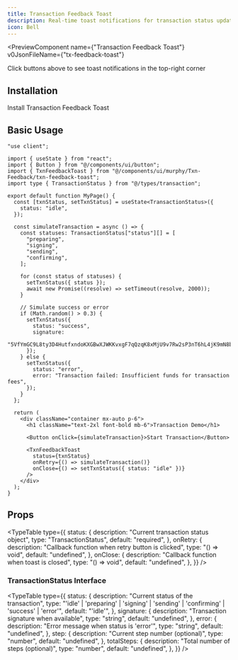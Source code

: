 ```yaml
---
title: Transaction Feedback Toast
description: Real-time toast notifications for transaction status updates
icon: Bell
---
```



<PreviewComponent
  name={"Transaction Feedback Toast"}
  v0JsonFileName={"tx-feedback-toast"}
>
  <div className="w-full space-y-4">
    <TxnFeedbackToastPreview />
    <p className="text-sm text-gray-600 text-center">
      Click buttons above to see toast notifications in the top-right corner
    </p>
  </div>
</PreviewComponent>

## Installation

<Steps>

<Step>
  Install Transaction Feedback Toast
  <InstallationCommands
    packageUrl={`${process.env.NEXT_PUBLIC_BASE_URL}/r/txn-feedback-toast.json`}
  />
</Step>

</Steps>

## Basic Usage

```tsx
"use client";

import { useState } from "react";
import { Button } from "@/components/ui/button";
import { TxnFeedbackToast } from "@/components/ui/murphy/Txn-Feedback/txn-feedback-toast";
import type { TransactionStatus } from "@/types/transaction";

export default function MyPage() {
  const [txnStatus, setTxnStatus] = useState<TransactionStatus>({
    status: "idle",
  });

  const simulateTransaction = async () => {
    const statuses: TransactionStatus["status"][] = [
      "preparing",
      "signing",
      "sending",
      "confirming",
    ];

    for (const status of statuses) {
      setTxnStatus({ status });
      await new Promise((resolve) => setTimeout(resolve, 2000));
    }

    // Simulate success or error
    if (Math.random() > 0.3) {
      setTxnStatus({
        status: "success",
        signature:
          "5VfYmGC9L8ty3D4HutfxndoKXGBwXJWKKvxgF7qQzqK8xMjU9v7Rw2sP3nT6hL4jK9mN8bC1dF2eG3hI5jK6lM7n",
      });
    } else {
      setTxnStatus({
        status: "error",
        error: "Transaction failed: Insufficient funds for transaction fees",
      });
    }
  };

  return (
    <div className="container mx-auto p-6">
      <h1 className="text-2xl font-bold mb-6">Transaction Demo</h1>

      <Button onClick={simulateTransaction}>Start Transaction</Button>

      <TxnFeedbackToast
        status={txnStatus}
        onRetry={() => simulateTransaction()}
        onClose={() => setTxnStatus({ status: "idle" })}
      />
    </div>
  );
}
```

## Props

<TypeTable
  type={{
    status: {
      description: "Current transaction status object",
      type: "TransactionStatus",
      default: "required",
    },
    onRetry: {
      description: "Callback function when retry button is clicked",
      type: "() => void",
      default: "undefined",
    },
    onClose: {
      description: "Callback function when toast is closed",
      type: "() => void",
      default: "undefined",
    },
  }}
/>

### TransactionStatus Interface

<TypeTable
  type={{
    status: {
      description: "Current status of the transaction",
      type: "'idle' | 'preparing' | 'signing' | 'sending' | 'confirming' | 'success' | 'error'",
      default: "'idle'",
    },
    signature: {
      description: "Transaction signature when available",
      type: "string",
      default: "undefined",
    },
    error: {
      description: "Error message when status is 'error'",
      type: "string",
      default: "undefined",
    },
    step: {
      description: "Current step number (optional)",
      type: "number",
      default: "undefined",
    },
    totalSteps: {
      description: "Total number of steps (optional)",
      type: "number",
      default: "undefined",
    },
  }}
/>
